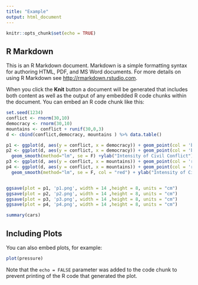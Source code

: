 ```yaml
---
title: "Example"
output: html_document
---
```


```r
knitr::opts_chunk$set(echo = TRUE)
```

## R Markdown

This is an R Markdown document. Markdown is a simple formatting syntax for authoring HTML, PDF, and MS Word documents. For more details on using R Markdown see <http://rmarkdown.rstudio.com>.

When you click the **Knit** button a document will be generated that includes both content as well as the output of any embedded R code chunks within the document. You can embed an R code chunk like this:


```r
set.seed(1234)
conflict <- rnorm(30,10)
democracy <- rnorm(30,10)
mountains <- conflict + runif(30,0,3)
d <- cbind(conflict,democracy, mountains ) %>% data.table()
```


```r
p1 <- ggplot(d, aes(y = conflict, x = democracy)) + geom_point(col = 'blue') +theme_bw() +ylab("Intensity of Civil Conflict")
p2 <- ggplot(d, aes(y = conflict, x = democracy)) + geom_point(col = 'blue') +theme_bw() +
  geom_smooth(method="lm", se = F) +ylab("Intensity of Civil Conflict")
p3 <- ggplot(d, aes(y = conflict, x = mountains)) + geom_point(col = 'red') +theme_bw() +ylab("Intensity of Civil Conflict")
p4 <- ggplot(d, aes(y = conflict, x = mountains)) + geom_point(col = 'red') +theme_bw() +
  geom_smooth(method="lm", se = F, col = "red") + ylab("Intensity of Civil Conflict")


ggsave(plot = p1, 'p1.png', width = 14 ,height = 8, units = "cm")
ggsave(plot = p2, 'p2.png', width = 14 ,height = 8, units = "cm")
ggsave(plot = p3, 'p3.png', width = 14 ,height = 8, units = "cm")
ggsave(plot = p4, 'p4.png', width = 14 ,height = 8, units = "cm")

```

```r
summary(cars)
```

## Including Plots

You can also embed plots, for example:

```r
plot(pressure)
```

Note that the `echo = FALSE` parameter was added to the code chunk to prevent printing of the R code that generated the plot.
